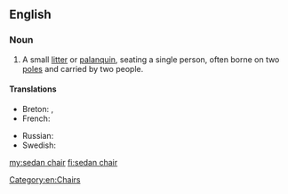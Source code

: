 ==English==

===Noun===
{{en-noun|head=[[sedan]] [[chair]]}}

# A small [[litter]] or [[palanquin]], seating a single person, often borne on two [[pole]]s and carried by two people.

====Translations====
{{trans-top|small litter or palanquin}}
* Breton: {{t+|br|kador-doug|f}}, {{t+|br|kador-bortez|f}}
* French: {{t+|fr|chaise à porteurs|f}}
{{trans-mid}}
* Russian: {{t+|ru|портшез|m|sc=Cyrl|tr=portšěz}}
* Swedish: {{t|sv|bärstol|c}}
{{trans-bottom}}

[[Category:en:Chairs]]

[[my:sedan chair]]
[[fi:sedan chair]]